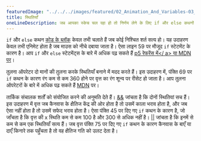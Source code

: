 ---
featuredImage: "../../../images/featured/02_Animation_And_Variables-03_Conditions-thumbnail.png"
title: स्थितियाँ
oneLineDescription: जब आपका स्केच चल रहा हो तो निर्णय लेने के लिए if और else कथनों का उपयोग।
---

<code>if</code> और <code>else</code> कथन <a href='https://developer.mozilla.org/en-US/docs/Web/JavaScript/Reference/Statements/block' target='_blank'>कोड के ब्लॉक</a> केवल तभी चलाते हैं जब कोई निश्चित शर्त सत्य हो। यह उदाहरण केवल तभी एनिमेट होता है जब माउस को नीचे दबाया जाता है। ऐसा लाइन 59 पर मौजूद <code>if</code> स्टेटमेंट के कारण है। आप <code>if</code> और <code>else</code> स्टेटमेंट्स के बारे में अधिक पढ़ सकते हैं <a href='https://p5js.org/reference/#/p5/if-else'>p5 रेफरेंस में</ a> या <a href='https://developer.mozilla.org/en-US/docs/Learn/JavaScript/Building_blocks/conditionals' target='_blank'>MDN पर</a>।

तुलना ऑपरेटर दो मानों की तुलना करके स्थितियाँ बनाने में मदद करते हैं। इस उदाहरण में, पंक्ति 69 पर <code>if</code> कथन के कारण रंग कम से कम 360 होने पर वृत्त का रंग शून्य पर रीसेट हो जाता है। आप तुलना ऑपरेटरों के बारे में अधिक पढ़ सकते हैं <a href='https://developer.mozilla.org/ en-US/docs/Web/JavaScript/Reference/Operators#relational_operators' target='_blank'>MDN</a> पर।


तार्किक संचालक शर्तों को संयोजित करने की अनुमति देते हैं। <a href='https://developer.mozilla.org/en-US/docs/Web/JavaScript/Reference/Operator/Logical_AND' target='_blank'>&amp;&amp;</a> जांचता है कि दोनों स्थितियां सच हैं। इस उदाहरण में वृत्त जब कैनवास के क्षैतिज केंद्र की ओर होता है तो उसमें काला भराव होता है, और जब ऐसा नहीं होता है तो उसमें सफेद भराव होता है। ऐसा पंक्ति 45 पर दिए गए <code>if</code> कथन के कारण है, जो जाँचता है कि वृत्त की x स्थिति कम से कम 100 है और 300 से अधिक नहीं है।
<a href='https://developer.mozilla.org/en-US/docs/Web/JavaScript/Reference/Operator/Logical_OR' target='_blank'>||</a> जांचता है कि इनमें से कम से कम एक स्थितियाँ सत्य हैं। जब वृत्त पंक्ति 75 पर दिए गए <code>if</code> कथन के कारण कैनवास के बाएँ या दाएँ किनारे तक पहुँचता है तो वह क्षैतिज गति को उलट देता है।
